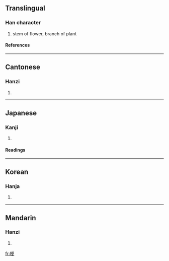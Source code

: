 ==Translingual==
===Han character===
{{Han char|rn=75|rad=木|as=07|sn=11|four=4194<sub>6</sub>|canj=木一中大 (DMLK)}}
# stem of flower, branch of plant
====References====
{{Han ref|kx=0529.040|dkj=14849|hdz=21210.120|uh=6897|ud=26775|bh=B1F0|bd=45552}}

----
==Cantonese==
===Hanzi===
{{yue-hanzi|jyut=|y=gang2}}
# {{defn|Cantonese}}

----
==Japanese==
===Kanji===
{{ja-kanji|grade=|rs=木07}}
# {{defn|Japanese}} 
====Readings====
{{ja-readings|on=[[こう]] (kō), [[きょう]] (kyō)|kun=[[やまにれ]] (yamanire)}}

----
==Korean==
===Hanja===
{{ko-hanja|hangeul=경|eumhun=|rv=gyeong|mr=kyŏng|y=kyeng}}
# {{defn|Korean}}

----
==Mandarin==
===Hanzi===
{{cmn-hanzi|pin=[[gěng]] (geng3)|wg=keng<sup>3</sup>}}
# {{defn|Mandarin}}

[[fr:梗]]